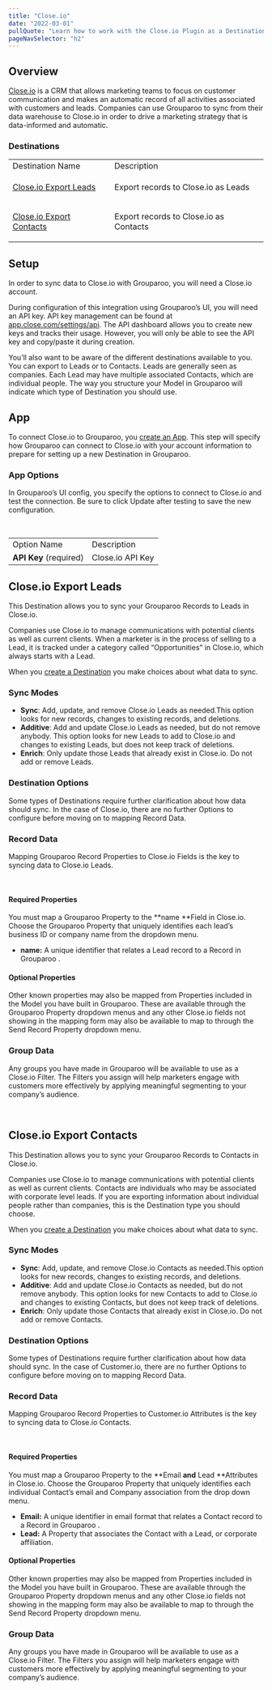 ```yaml
---
title: "Close.io"
date: "2022-03-01"
pullQuote: "Learn how to work with the Close.io Plugin as a Destination."
pageNavSelector: "h2"
---
```


<PluginDocsLinks plugin="Closeio" />

## Overview

[Close.io](https://www.close.com/) is a CRM that allows marketing teams to focus on customer communication and makes an automatic record of all activities associated with customers and leads. Companies can use Grouparoo to sync from their data warehouse to Close.io in order to drive a marketing strategy that is data-informed and automatic.

### Destinations

<table className='docTable'>
    <tablebody>
  <tr>
   <td>Destination Name
   </td>
   <td>Description
   </td>
  </tr>
  <tr>
   <td>

<a href="#closeio-export-leads">Close.io Export Leads</a>
   </td>
   <td>Export records to Close.io as Leads
   </td>
  </tr>
  <tr>
   <td>

<a href="#closeio-export-contacts">Close.io Export Contacts</a>
   </td>
   <td>Export records to Close.io as Contacts
   </td>
  </tr>
  </tablebody>
</table>

## Setup

In order to sync data to Close.io with Grouparoo, you will need a Close.io account.

During configuration of this integration using Grouparoo’s UI, you will need an API key. API key management can be found at [app.close.com/settings/api](https://app.close.com/settings/api/). The API dashboard allows you to create new keys and tracks their usage. However, you will only be able to see the API key and copy/paste it during creation.

You’ll also want to be aware of the different destinations available to you. You can export to Leads or to Contacts. Leads are generally seen as companies. Each Lead may have multiple associated Contacts, which are individual people. The way you structure your Model in Grouparoo will indicate which type of Destination you should use.

## App

To connect Close.io to Grouparoo, you [create an App](/docs/config/apps). This step will specify how Grouparoo can connect to Close.io with your account information to prepare for setting up a new Destination in Grouparoo.

### App Options

In Grouparoo’s UI config, you specify the options to connect to Close.io and test the connection. Be sure to click Update after testing to save the new configuration.

<ImageInBrowserFrame
  src="/images/docs/integrations/closeio/app/options.png"
  alt="Close.io App Options"
  width={733}
  height={161}
/>

<br />

<table className="docTable">
  <tablebody>
    <tr>
      <td>Option Name</td>
      <td>Description</td>
    </tr>
    <tr>
      <td>
        <strong>API Key</strong> (required)
      </td>
      <td>Close.io API Key</td>
    </tr>
  </tablebody>
</table>

## Close.io Export Leads

This Destination allows you to sync your Grouparoo Records to Leads in Close.io.

Companies use Close.io to manage communications with potential clients as well as current clients. When a marketer is in the process of selling to a Lead, it is tracked under a category called “Opportunities” in Close.io, which always starts with a Lead.

When you [create a Destination](/docs/config/destinations) you make choices about what data to sync.

### Sync Modes

- **Sync**: Add, update, and remove Close.io Leads as needed.This option looks for new records, changes to existing records, and deletions.
- **Additive**: Add and update Close.io Leads as needed, but do not remove anybody. This option looks for new Leads to add to Close.io and changes to existing Leads, but does not keep track of deletions.
- **Enrich**: Only update those Leads that already exist in Close.io. Do not add or remove Leads.

### Destination Options

Some types of Destinations require further clarification about how data should sync. In the case of Close.io, there are no further Options to configure before moving on to mapping Record Data.

### Record Data

Mapping Grouparoo Record Properties to Close.io Fields is the key to syncing data to Close.io Leads.

<ImageInBrowserFrame
  src="/images/docs/integrations/closeio/export-leads/properties.png"
  alt="Close.io Export Leads Properties"
  width={733}
  height={449}
/>

<br />

#### Required Properties

You must map a Grouparoo Property to the **name **Field in Close.io. Choose the Grouparoo Property that uniquely identifies each lead’s business ID or company name from the dropdown menu.

- **name:** A unique identifier that relates a Lead record to a Record in Grouparoo .

#### Optional Properties

Other known properties may also be mapped from Properties included in the Model you have built in Grouparoo. These are available through the Grouparoo Property dropdown menus and any other Close.io fields not showing in the mapping form may also be available to map to through the Send Record Property dropdown menu.

### Group Data

Any groups you have made in Grouparoo will be available to use as a Close.io Filter. The Filters you assign will help marketers engage with customers more effectively by applying meaningful segmenting to your company’s audience.

<ImageInBrowserFrame
  src="/images/docs/integrations/closeio/export-leads/groups.png"
  alt="Close.io Export Leads Groups"
  width={733}
  height={232}
/>

<br />

## Close.io Export Contacts

This Destination allows you to sync your Grouparoo Records to Contacts in Close.io.

Companies use Close.io to manage communications with potential clients as well as current clients. Contacts are individuals who may be associated with corporate level leads. If you are exporting information about individual people rather than companies, this is the Destination type you should choose.

When you [create a Destination](/docs/config/destinations) you make choices about what data to sync.

### Sync Modes

- **Sync**: Add, update, and remove Close.io Contacts as needed.This option looks for new records, changes to existing records, and deletions.
- **Additive**: Add and update Close.io Contacts as needed, but do not remove anybody. This option looks for new Contacts to add to Close.io and changes to existing Contacts, but does not keep track of deletions.
- **Enrich**: Only update those Contacts that already exist in Close.io. Do not add or remove Contacts.

### Destination Options

Some types of Destinations require further clarification about how data should sync. In the case of Customer.io, there are no further Options to configure before moving on to mapping Record Data.

### Record Data

Mapping Grouparoo Record Properties to Customer.io Attributes is the key to syncing data to Close.io Contacts.

<ImageInBrowserFrame
  src="/images/docs/integrations/closeio/export-contacts/properties.png"
  alt="Close.io Export Contacts Properties"
  width={733}
  height={447}
/>

<br />

#### Required Properties

You must map a Grouparoo Property to the **Email **and** Lead **Attributes in Close.io. Choose the Grouparoo Property that uniquely identifies each individual Contact’s email and Company association from the drop down menu.

- **Email:** A unique identifier in email format that relates a Contact record to a Record in Grouparoo .
- **Lead:** A Property that associates the Contact with a Lead, or corporate affiliation.

#### Optional Properties

Other known properties may also be mapped from Properties included in the Model you have built in Grouparoo. These are available through the Grouparoo Property dropdown menus and any other Close.io fields not showing in the mapping form may also be available to map to through the Send Record Property dropdown menu.

### Group Data

Any groups you have made in Grouparoo will be available to use as a Close.io Filter. The Filters you assign will help marketers engage with customers more effectively by applying meaningful segmenting to your company’s audience.

<ImageInBrowserFrame
  src="/images/docs/integrations/closeio/export-contacts/groups.png"
  alt="Close.io Export Contacts Groups"
  width={733}
  height={243}
/>

<br />

<PluginDocsIntegrationNotes plugin="Close.io" />
